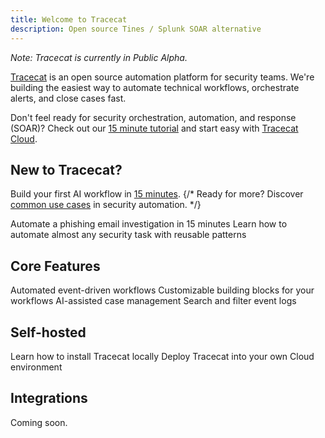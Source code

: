 ```yaml
---
title: Welcome to Tracecat
description: Open source Tines / Splunk SOAR alternative
---
```


*Note: Tracecat is currently in Public Alpha.*

[Tracecat](https://github.com/TracecatHQ/tracecat) is an open source automation platform for security teams.
We're building the easiest way to automate technical workflows, orchestrate alerts, and close cases fast.

Don't feel ready for security orchestration, automation, and response (SOAR)?
Check out our [15 minute tutorial](/quickstart) and start easy with [Tracecat Cloud](https://platform.tracecat.com).

## New to Tracecat?

Build your first AI workflow in [15 minutes](/quickstart).
{/* Ready for more? Discover [common use cases](/use-cases) in security automation. */}

<CardGroup cols={2}>
  <Card
    title="Quickstart"
    icon="bolt"
    href="/quickstart"
  >
    Automate a phishing email investigation in 15 minutes
  </Card>
  <Card
    title="Use cases (coming soon)"
    icon="lightbulb"
  >
    Learn how to automate almost any security task
    with reusable patterns
  </Card>
</CardGroup>

## Core Features

<CardGroup cols={2}>
  <Card
    title="Workflows"
    icon="network-wired"
    href="/core/workflows"
  >
    Automated event-driven workflows
  </Card>
  <Card
    title="Actions"
    icon="code"
    href="/core/actions"
  >
    Customizable building blocks for your workflows
  </Card>
  <Card
    title="Case Management"
    icon="bell"
    href="core/events"
  >
    AI-assisted case management
  </Card>
  <Card
    title="Event Logs"
    icon="magnifying-glass"
    href="/core/event-logs"
  >
    Search and filter event logs
  </Card>
</CardGroup>

## Self-hosted

<CardGroup cols={2}>
  <Card
    title="Installation"
    icon="plug"
    href="/installation"
  >
    Learn how to install Tracecat locally
  </Card>
  <Card
    title="Deployment"
    icon="cloud"
    href="/deployment"
  >
    Deploy Tracecat into your own Cloud environment
  </Card>
</CardGroup>

## Integrations

Coming soon.
